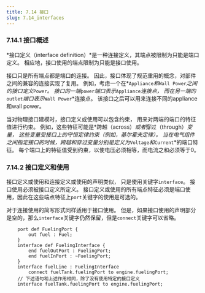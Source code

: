 ```yaml
---
title: 7.14 接口 
slug: 7.14_interfaces
---
```


### 7.14.1 接口概述

*接口定义（interface definition）*是一种连接定义，其端点被限制为只能是端口定义。
相应地，接口使用的端点限制为只能是接口使用。

接口只是所有端点都是端口的连接。
因此，接口体现了规范重用的概念，对部件之间的兼容的连接实现了复用。
例如，考虑一个在*`Appliance`*和*`Wall Power`*之间的接口定义*`Power`*。
接口的一端*`power`*端口表示*`Appliance`*连接点，
而在另一端的*`outlet`*端口表示*`Wall Power`*连接点。 
该接口之后可以用来连接不同的appliance和wall power。

当对物理接口建模时，接口定义或使用可以包含约束，
用来对两端的端口的特征值进行约束。
例如，这些特征可能是*跨越（across）*或者*穿过（through）*变量，
这些变量受接口上的守恒定律约束（例如，基尔霍夫定律）。
当在电气组件之间指定接口的时候，跨越和穿过变量分别是定义为*`Voltage`*和*`Current`*的端口特征。
每个端口上的特征值受到约束，以使电压必须相等，而电流之和必须等于0。

### 7.14.2 接口定义和使用
接口定义或使用和连接定义或使用的声明类似，
只是使用关键字`interface`。
接口使用必须被接口定义所定义。
接口定义或使用的所有端点特征必须是端口使用，因此在这些端点特征上`port`关键字的使用是可选的。

对于连接使用的简写形式同样适用于接口使用。
但是，如果接口使用的声明部分是空的，那么`interface`关键字仍然保留，但是`connect`关键字可以省略。

```sysml
    port def FuelingPort {
        out fuel : Fuel;
    }
    interface def FuelingInterface {
        end fuelOutPort : FuelingPort;
        end fuelInPort : ~FuelingPort;
    }
    interface fuelLine : FuelingInterface 
        connect fuelTank.fuelingPort to engine.fuelingPort;
    // 下述语句和上述作用相同，除了没有使用特定的接口定义
    interface fuelTank.fuelingPort to engine.fuelingPort;

```